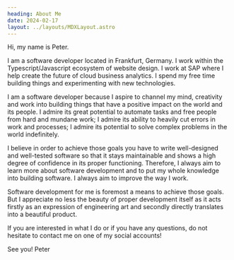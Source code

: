 ---
heading: About Me
date: 2024-02-17
layout: ../layouts/MDXLayout.astro
---
Hi, my name is Peter.

I am a software developer located in Frankfurt, Germany. I work within the Typescript/Javascript ecosystem of website design. I work at SAP where I help create the future of cloud business analytics. I spend my free time building things and experimenting with new technologies.

I am a software developer because I aspire to channel my mind, creativity and work into building things that have a positive impact on the world and its people. I admire its great potential to automate tasks and free people from hard and mundane work; I admire its ability to heavily cut errors in work and processes; I admire its potential to solve complex problems in the world indefinitely.

I believe in order to achieve those goals you have to write well-designed and well-tested software so that it stays maintainable and shows a high degree of confidence in its proper functioning. Therefore, I always aim to learn more about software development and to put my whole knowledge into building software. I always aim to improve the way I work.

Software development for me is foremost a means to achieve those goals. But I appreciate no less the beauty of proper development itself as it acts firstly as an expression of engineering art and secondly directly translates into a beautiful product.

If you are interested in what I do or if you have any questions, do not hesitate to contact me on one of my social accounts!

See you! Peter
